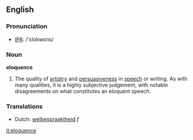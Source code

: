 ==English==

===Pronunciation===
*[[w:IPA|IPA]]: /'ɛlokwɛns/

===Noun===
'''eloquence'''

# The quality of [[artistry]] and [[persuasive]]ness in [[speech]] or writing.  As with many qualities, it is a highly subjective judgement, with notable disagreements on what constitutes an eloquent speech.

===Translations===
*Dutch: [[welbespraaktheid]] ''f''

[[it:eloquence]]